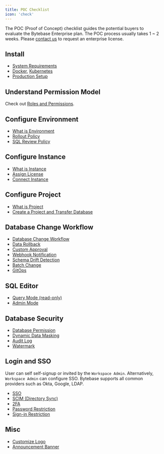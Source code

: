 ```yaml
---
title: POC Checklist
icon: 'check'
---
```


The POC (Proof of Concept) checklist guides the potential buyers to evaluate the Bytebase Enterprise
plan. The POC process usually takes 1 ~ 2 weeks. Please [contact us](https://www.bytebase.com/contact-us) to request an
enterprise license.

## Install

- [System Requirements](/faq/##system-requirements)
- [Docker](/get-started/deploy-with-docker), [Kubernetes](/get-started/deploy-with-kubernetes)
- [Production Setup](/get-started/self-host/production-setup)

## Understand Permission Model

Check out [Roles and Permissions](/concepts/roles-and-permissions/).

## Configure Environment

- [What is Environment](/concepts/data-model/#environment)
- [Rollout Policy](/administration/environment-policy/rollout-policy/)
- [SQL Review Policy](/sql-review/review-policy/)

## Configure Instance

- [What is Instance](/concepts/data-model/#database-instance)
- [Assign License](/administration/license/)
- [Connect Instance](/get-started/instance/)

## Configure Project

- [What is Project](/concepts/data-model/#project)
- [Create a Project and Transfer Database](/get-started/step-by-step/create-a-project/#option-a-transfer-an-existing-database-into-the-project)

## Database Change Workflow

- [Database Change Workflow](/change-database/change-workflow/)
- [Data Rollback](/change-database/rollback-data-changes/)
- [Custom Approval](/administration/custom-approval/)
- [Webhook Notification](/change-database/webhook/)
- [Schema Drift Detection](/change-database/drift-detection/)
- [Batch Change](/change-database/batch-change/)
- [GitOps](/vcs-integration/overview/)

## SQL Editor

- [Query Mode (read-only)](/sql-editor/run-queries/)
- [Admin Mode](/sql-editor/admin-mode/)

## Database Security

- [Database Permission](/security/database-permission/overview/)
- [Dynamic Data Masking](/security/data-masking/overview/)
- [Audit Log](/security/audit-log/)
- [Watermark](/security/watermark/)

## Login and SSO

User can self self-signup or invited by the `Workspace Admin`. Alternatively, `Workspace Admin` can
configure SSO. Bytebase supports all common providers such as Okta, Google, LDAP.

- [SSO](/administration/sso/overview/)
- [SCIM (Directory Sync)](/administration/scim/overview/)
- [2FA](/administration/2fa/)
- [Password Restriction](/administration/password/)
- [Sign-in Restriction](/administration/sign-in-restriction/)

## Misc

- [Customize Logo](/administration/customize-logo/)
- [Announcement Banner](/administration/announcement/)
